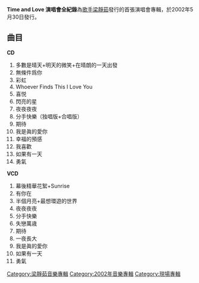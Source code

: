 {{Album infobox |
  Name        = Time and Love 演唱會全紀錄|
  Type        = 現場| 
  Artist      = [[梁靜茹|梁靜茹]] |
  Cover       = Time and Love by Fish Leong.jpg|
  Released    = 2002年5月30日|
  Genre       = [[华语流行|华语流行]]|
  Label       = [[滚石唱片|滚石唱片]]|
  Last album  = [[SUNRISE_我喜歡_(梁靜茹專輯)|SUNRISE 我喜歡]]<br /> (2002年) |
  This album  = Time and Love 演唱會全紀錄<br /> (2002年)|
  Next album  = [[美麗人生_(梁靜茹專輯)|美麗人生]]<br /> (2003年)|
|}}

'''Time and Love 演唱會全紀錄'''為[[歌手|歌手]][[梁靜茹|梁靜茹]]發行的首張演唱會專輯，於2002年5月30日發行。

== 曲目 ==
'''CD'''
# 多數是晴天+明天的微笑+在晴朗的一天出發
# 無條件爲你
# 彩虹
# Whoever Finds This I Love You
# 喜悦
# 閃亮的星
# 夜夜夜夜
# 分手快樂（独唱版+合唱版）
# 期待
# 我是眞的愛你
# 幸福的預感
# 我喜歡
# 如果有一天
# 勇氣

'''VCD'''
# 幕後精華花絮+Sunrise
# 有你在
# 半個月亮+最想環遊的世界
# 夜夜夜夜
# 分手快樂
# 失戀萬歳
# 期待
# 一夜長大
# 我是眞的愛你
# 如果有一天
# 勇氣

{{梁靜茹}}

[[Category:梁靜茹音樂專輯|Category:梁靜茹音樂專輯]]
[[Category:2002年音樂專輯|Category:2002年音樂專輯]]
[[Category:現場專輯|Category:現場專輯]]